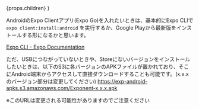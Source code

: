 


  <PostLayout headlines={headlines} meta={meta}>
    {props.children}
  </PostLayout>
)


AndroidのExpo Clientアプリ(Expo Go)を入れたいときは、基本的にExpo CLIで`expo client:install:android` を実行するか、Google Playから最新版をインストールする形になるかと思います。

[Expo CLI - Expo Documentation](https://docs.expo.io/workflow/expo-cli/#expo-clientinstallandroid)

ただ、USBにつながっていないときや、Storeにないバージョンをインストールしたいときは、以下のS3に各バージョンのAPKファイルが置かれており、そこにAndroid端末からアクセスして直接ダウンロードすることも可能です。(x.x.xのバージョン部分は変更してください)
https://exp-android-apks.s3.amazonaws.com/Exponent-x.x.x.apk

※このURLは変更される可能性がありますのでご注意ください


